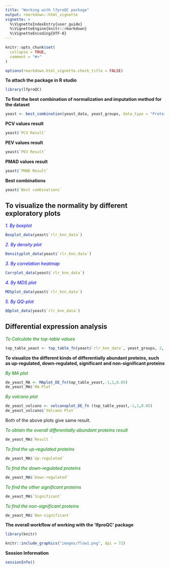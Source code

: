 ---
title: "Working with lfproQC package"
output: rmarkdown::html_vignette
vignette: >
  %\VignetteIndexEntry{user_guide}
  %\VignetteEngine{knitr::rmarkdown}
  %\VignetteEncoding{UTF-8}
---
  
```{r, include = FALSE}
knitr::opts_chunk$set(
  collapse = TRUE,
  comment = "#>"
)

options(rmarkdown.html_vignette.check_title = FALSE)
```

**To attach the package in R studio**
```{r}
library(lfproQC)
```

**To find the best combination of normalization and imputation method for the dataset**
```{r, results='markup'}
yeast <- best_combination(yeast_data, yeast_groups, data_type = "Protein")
```

**PCV values result**
```{r}
yeast$`PCV Result`
```

**PEV values result**
```{r}
yeast$`PEV Result`
```

**PMAD values result**
```{r}
yeast$`PMAD Result`
```

**Best combinations**
```{r}
yeast$`Best combinations`
```


**To visualize the normality by different exploratory plots **
---
  
*<span style="color:blue">1. By boxplot</span>*
```{r, echo=TRUE, fig.show='hide', results='hide', warning=FALSE, message=FALSE}
Boxplot_data(yeast$`rlr_knn_data`)  
```

*<span style="color:blue">2. By density plot</span>*
```{r, echo=TRUE, fig.show='hide', results='hide', warning=FALSE, message=FALSE}
Densityplot_data(yeast$`rlr_knn_data`)
```

*<span style="color:blue">3. By correlation heatmap</span>*
```{r, echo=TRUE, fig.show='hide', results='hide', warning=FALSE, message=FALSE}
Corrplot_data(yeast$`rlr_knn_data`)
```

*<span style="color:blue">4. By MDS plot</span>*
```{r, echo=TRUE, fig.show='hide', results='hide', warning=FALSE, message=FALSE}
MDSplot_data(yeast$`rlr_knn_data`)
```

*<span style="color:blue">5. By QQ-plot</span>*
```{r, echo=TRUE, fig.show='hide', results='hide', warning=FALSE, message=FALSE}
QQplot_data(yeast$`rlr_knn_data`)
```

**Differential expression analysis**
---
  
*<span style="color:green">To Calculate the top-table values</span>*
```{r, echo=TRUE, fig.show='hide', results='hide', warning=FALSE, message=FALSE}
top_table_yeast <- top_table_fn(yeast$`rlr_knn_data`, yeast_groups, 2, 1)
```

**To visualize the different kinds of differentially abundant proteins, such as up-regulated, down-regulated, significant and non-significant proteins**
  
  
*<span style="color:green">By MA plot</span>*
```{r, echo=TRUE, fig.show='hide', results='hide', warning=FALSE, message=FALSE}
de_yeast_MA <- MAplot_DE_fn(top_table_yeast,-1,1,0.05)
de_yeast_MA$`MA Plot`
```

*<span style="color:green">By volcano plot</span>*
```{r, echo=TRUE, fig.show='hide', results='hide', warning=FALSE, message=FALSE}
de_yeast_volcano <- volcanoplot_DE_fn (top_table_yeast,-1,1,0.05)
de_yeast_volcano$`Volcano Plot`
```

Both of the above plots give same result.



*<span style="color:green">To obtain the overall differentially abundant proteins result</span>*
```{r, results= 'hide'}
de_yeast_MA$`Result `
```

*<span style="color:green">To find the up-regulated proteins</span>*
```{r, results='hide'}
de_yeast_MA$`Up-regulated`
```

*<span style="color:green">To find the down-regulated proteins</span>*
```{r, results='hide'}
de_yeast_MA$`Down-regulated`
```

*<span style="color:green">To find the other significant proteins</span>*
```{r, results='hide'}
de_yeast_MA$`Significant`
```

*<span style="color:green">To find the non-significant proteins</span>*
```{r, results='hide'}
de_yeast_MA$`Non-significant`
```

**The overall workflow of working with the 'lfproQC' package**
```{r setup, include=FALSE}
library(knitr)
```

```{r, echo=FALSE, out.width = "800px"}
knitr::include_graphics("images/flow1.png", dpi = 72)
```

**Session Information**
```{r}
sessionInfo()
```
